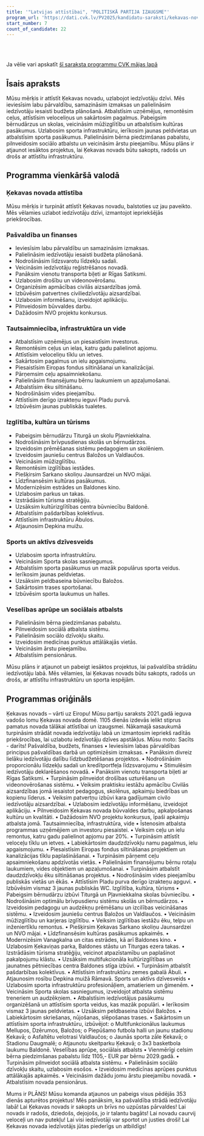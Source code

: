 ```yaml
---
title: '"Latvijas attīstībai", "POLITISKĀ PARTIJA IZAUGSME"'
program_url: 'https://dati.cvk.lv/PV2025/kandidatu-saraksti/kekavas-novads/latvijas-attistibai-politiska-partija-izaugsme'
start_number: 7
count_of_candidate: 22
---
```



<Badge text="Laba pārvaldība" variant="note" size="small" /> <Badge text="Infrastruktūras attīstība" variant="note" size="small" /> <Badge text="Izglītības un kultūras veicināšana" variant="note" size="small" /> <Badge text="Sports un veselīgs dzīvesveids" variant="note" size="small" /> <Badge text="Sociālais atbalsts" variant="note" size="small" />

<br/><br/> 

<Card title='Šis ir mākslīga intelekta ģenerēts apraksts' icon='starlight'>
    Ja vēlie vari apskatīt <a href={frontmatter.program_url} target='_blank'>šī saraksta programmu CVK mājas lapā</a>
    </Card>

## Īsais apraksts

Mūsu mērķis ir attīstīt Ķekavas novadu, uzlabojot iedzīvotāju dzīvi. Mēs ieviesīsim labu pārvaldību, samazināsim izmaksas un palielināsim iedzīvotāju iesaisti budžeta plānošanā. Atbalstīsim uzņēmējus, remontēsim ceļus, attīstīsim veloceliņus un sakārtosim pagalmus. Pabeigsim bērnudārzus un skolas, veicināsim mūžizglītību un atbalstīsim kultūras pasākumus. Uzlabosim sporta infrastruktūru, ierīkosim jaunas peldvietas un atbalstīsim sporta pasākumus. Palielināsim bērna piedzimšanas pabalstu, pilnveidosim sociālo atbalstu un veicināsim ārstu pieejamību. Mūsu plāns ir atjaunot iesāktos projektus, lai Ķekavas novads būtu sakopts, radošs un drošs ar attīstītu infrastruktūru.

## Programma vienkāršā valodā

### Ķekavas novada attīstība

Mūsu mērķis ir turpināt attīstīt Ķekavas novadu, balstoties uz jau paveikto. Mēs vēlamies uzlabot iedzīvotāju dzīvi, izmantojot iepriekšējās priekšrocības.

### Pašvaldība un finanses

*   Ieviesīsim labu pārvaldību un samazināsim izmaksas.
*   Palielināsim iedzīvotāju iesaisti budžeta plānošanā.
*   Nodrošināsim līdzsvarotu līdzekļu sadali.
*   Veicināsim iedzīvotāju reģistrēšanos novadā.
*   Panāksim vienotu transporta biļeti ar Rīgas Satiksmi.
*   Uzlabosim drošību un videonovērošanu.
*   Organizēsim apmācības civilās aizsardzības jomā.
*   Izbūvēsim patvertnes civiliedzīvotāju aizsardzībai.
*   Uzlabosim informēšanu, izveidojot aplikāciju.
*   Pilnveidosim būvvaldes darbu.
*   Dažādosim NVO projektu konkursus.

### Tautsaimniecība, infrastruktūra un vide

*   Atbalstīsim uzņēmējus un piesaistīsim investorus.
*   Remontēsim ceļus un ielas, katru gadu palielinot apjomu.
*   Attīstīsim veloceliņu tīklu un ietves.
*   Sakārtosim pagalmus un ielu apgaismojumu.
*   Piesaistīsim Eiropas fondus siltināšanai un kanalizācijai.
*   Pārņemsim ceļu apsaimniekošanu.
*   Palielināsim finansējumu bērnu laukumiem un apzaļumošanai.
*   Atbalstīsim ēku siltināšanu.
*   Nodrošināsim vides pieejamību.
*   Attīstīsim derīgo izrakteņu ieguvi Pladu purvā.
*   Izbūvēsim jaunas publiskās tualetes.

### Izglītība, kultūra un tūrisms

*   Pabeigsim bērnudārzu Titurgā un skolu Pļavniekkalna.
*   Nodrošināsim brīvpusdienas skolās un bērnudārzos.
*   Izveidosim prēmēšanas sistēmu pedagogiem un skolēniem.
*   Izveidosim jauniešu centrus Baložos un Valdlaučos.
*   Veicināsim mūžizglītību.
*   Remontēsim izglītības iestādes.
*   Piešķirsim Sarkano skoliņu Jaunsardzei un NVO mājai.
*   Līdzfinansēsim kultūras pasākumus.
*   Modernizēsim estrādes un Baldones kino.
*   Uzlabosim parkus un takas.
*   Izstrādāsim tūrisma stratēģiju.
*   Uzsāksim kultūrizglītības centra būvniecību Baldonē.
*   Atbalstīsim pašdarbības kolektīvus.
*   Attīstīsim infrastruktūru Ābulos.
*   Atjaunosim Depkina muižu.

### Sports un aktīvs dzīvesveids

*   Uzlabosim sporta infrastruktūru.
*   Veicināsim Sporta skolas sasniegumus.
*   Atbalstīsim sporta pasākumus un mazāk populārus sporta veidus.
*   Ierīkosim jaunas peldvietas.
*   Uzsāksim peldbaseina būvniecību Baložos.
*   Sakārtosim trases sportošanai.
*   Izbūvēsim sporta laukumus un halles.

### Veselības aprūpe un sociālais atbalsts

*   Palielināsim bērna piedzimšanas pabalstu.
*   Pilnveidosim sociālā atbalsta sistēmu.
*   Palielināsim sociālo dzīvokļu skaitu.
*   Izveidosim medicīnas punktus attālākajās vietās.
*   Veicināsim ārstu pieejamību.
*   Atbalstīsim pensionārus.

Mūsu plāns ir atjaunot un pabeigt iesāktos projektus, lai pašvaldība strādātu iedzīvotāju labā. Mēs vēlamies, lai Ķekavas novads būtu sakopts, radošs un drošs, ar attīstītu infrastruktūru un sporta iespējām.

## Programmas oriģināls

Ķekavas novads – vārti uz Eiropu! Mūsu partiju saraksts 2021.gadā ieguva vadošo lomu Ķekavas novada domē. 1105 dienās izdevās ielikt stiprus pamatus novada tālākai attīstībai un izaugsmei. Nākamajā sasaukumā turpināsim strādāt novada iedzīvotāju labā un izmantosim iepriekš radītās priekšrocības, lai uzlabotu iedzīvotāju dzīves apstākļus. Mūsu moto: Sacīts - darīts!
Pašvaldība, budžets, finanses
• Ieviesīsim labas pārvaldības principus pašvaldības darbā un optimizēsim izmaksas.
• Panāksim divreiz lielāku iedzīvotāju dalību līdzbudžetēšanas projektos.
• Nodrošināsim proporcionālu līdzekļu sadali un kredītportfeļa līdzsvarojumu
• Stimulēsim iedzīvotāju deklarēšanos novadā.
• Panāksim vienotu transporta biļeti ar Rīgas Satiksmi.
• Turpināsim pilnveidot drošības uzturēšanu un videonovērošanas sistēmu.
• Veiksim praktisku iestāžu apmācību Civilās aizsardzības jomā iesaistot pedagogus, skolēnus, apkaimju biedrības un kopienu līderus.
• Veiksim patvertņu izbūvi kara gadījumam civilo iedzīvotāju aizsardzībai.
• Uzlabosim iedzīvotāju informēšanu, izveidojot aplikāciju.
• Pilnveidosim Ķekavas novada būvvaldes darbu, apkalpošanas kultūru un kvalitāti.
• Dažādosim NVO projektu konkursus, īpaši apkaimju atbalsta jomā.
Tautsaimniecība, infrastruktūra, vide
• Īstenosim atbalsta programmas uzņēmējiem un investoru piesaistei.
• Veiksim ceļu un ielu remontus, katru gadu palielinot apjomu par 20%.
• Turpināsim attīstīt veloceļu tīklu un ietves.
• Labiekārtosim daudzdzīvokļu namu pagalmus, ielu apgaismojumu.
• Piesaistīsim Eiropas fondus siltināšanas projektiem un kanalizācijas tīklu paplašināšanai.
• Turpināsim pārņemt ceļu apsaimniekošanu apdzīvotās vietās.
• Palielināsim finansējumu bērnu rotaļu laukumiem, vides objektiem un apzaļumošanai.
• Turpināsim atbalstīt daudzdzīvokļu ēku siltināšanas projektus.
• Nodrošināsim vides pieejamību publiskās vietās un ēkās.
• Attīstīsim Pladu purva derīgo izrakteņu apguvi.
• Izbūvēsim vismaz 3 jaunas publiskās WC.
Izglītība, kultūra, tūrisms
• Pabeigsim bērnudārzu izbūvi Titurgā un Pļavniekkalna skolas būvniecību.
• Nodrošināsim optimālu brīvpusdienu sistēmu skolās un bērnudārzos.
• Izveidosim pedagogu un audzēkņu prēmēšanu un izcilības veicināšanas sistēmu.
• Izveidosim jauniešu centrus Baložos un Valdlaučos.
• Veicināsim mūžizglītību un karjeras izglītību.
• Veiksim izglītības iestāžu ēku, telpu un inženiertīklu remontus.
• Piešķirsim Ķekavas Sarkano skoliņu Jaunsardzei un NVO mājai.
• Līdzfinansēsim kultūras pasākumus apkaimēs.
• Modernizēsim Vanagkalna un citas estrādes, kā arī Baldones kino.
• Uzlabosim Ķekaviņas parka, Baldones stāstu un Titurgas ezera takas.
• Izstrādāsim tūrisma stratēģiju, veicinot atpazīstamību un paplašinot pakalpojumu klāstu.
• Uzsāksim multifukcionāla kultūrizglītības un jaunatnes pētniecības centra Baldones stīga izbūvi.
• Turpināsim atbalstīt pašdarbības kolektīvus.
• Attīstīsim infrastruktūru zemes gabalā Ābuli.
• Atjaunosim rosību Depkina muižā Rāmavā.
Sports un aktīvs dzīvesveids
• Uzlabosim sporta infrastruktūru profesionāļiem, amatieriem un ģimenēm.
• Veicināsim Sporta skolas sasniegumus, izveidojot atbalsta sistēmu treneriem un audzēkņiem.
• Atbalstīsim iedzīvotājus pasākumu organizēšanā un attīstīsim sporta veidus, kas mazāk populāri.
• Ierīkosim vismaz 3 jaunas peldvietas.
• Uzsāksim peldbaseina izbūvi Baložos.
• Labiekārtosim skriešanas, nūjošanas, slēpošanas trases.
• Sakārtosim un attīstīsim sporta infrastruktūru, izbūvējot:
o Multifunkcionālus laukumus Mellupos, Dzērumos, Baložos;
o Piepūšamo futbola halli un jaunu stadionu Ķekavā;
o Asfaltētu velotrasi Valdlaučos;
o Jaunās sporta zāle Ķekavā;
o Stadionu Daugmalē;
o Atjaunotu skeitparku Ķekavā;
o 3x3 basketbola laukumu Baldonē.
Veselības aprūpe, sociālais atbalsts
• Vienmērīgi celsim bērna piedzimšanas pabalstu līdz 1105,- EUR par bērnu 2029.gadā.
• Turpināsim pilnveidot sociālā atbalsta sistēmu.
• Palielināsim sociālo dzīvokļu skaitu, uzlabosim esošos.
• Izveidosim medicīnas aprūpes punktus attālākajās apkaimēs.
• Veicināsim dažādu jomu ārstu pieejamību novadā.
• Atbalstīsim novada pensionārus.

Mums ir PLĀNS! Mūsu komanda atjaunos un pabeigs visus pēdējās 353 dienās apturētos projektus! Mēs panāksim, ka pašvaldība strādā iedzīvotāju labā! Lai Ķekavas novads ir sakopts un brīvs no uzpūstas pārvaldes! Lai novads ir radošs, dziedošs, dejojošs, jo ir talantu bagāts! Lai novadu caurvij veloceļi un nav putekļu! Lai visi iedzīvotāji var sportot un justies droši! Lai Ķekavas novada iedzīvotājs jūtas piederīgs un atbildīgs!
